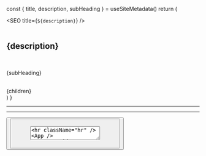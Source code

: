 


<!-- <LAYOUT/> -->

  const { title, description, subHeading } = useSiteMetadata()
  return (
    <Layout location={location}>
      <article className="page">
        <SEO title={`${description}`} />
        <div className="aside-content-grid container">
          <div className="content padding">
            <br />
            <div className="card">
              <Image />
              <h2 className="card-heading">{description}</h2>
              <br />
              <p className="card-text">{subHeading}</p>
            </div>
            <br className="br" />
            {children}
          </div>
        </div>
      </article>
    </Layout>
  )
}

<!-- MDX BODY  -->

<hr className="hr" />
<Typography />
<Color />
<Spacing />
<hr className="hr" />
<Button />
<ExampleCard />
<Fieldset />
<Figure />
<NavLink />
<SummaryDetails />
<Textarea />
<hr className="hr" />
<App />
<ContentGrid />
<AsideContentGrid />
<ImageGrid />
<hr className="hr" />
